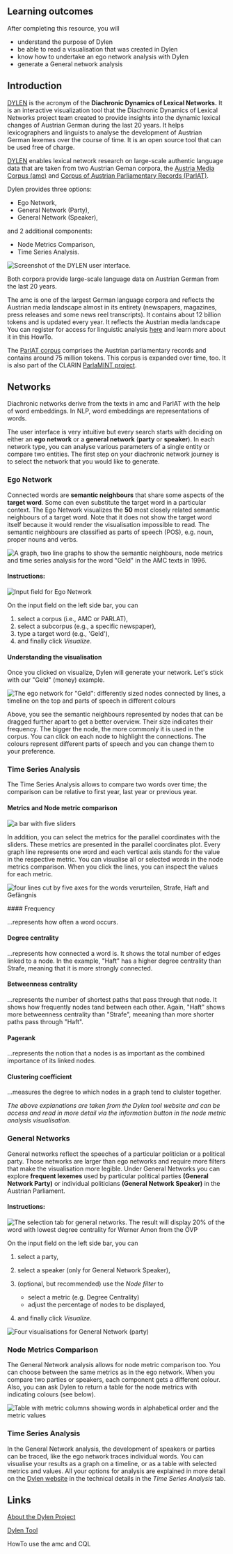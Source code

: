 ## Learning outcomes

After completing this resource, you will

- understand the purpose of Dylen
- be able to read a visualisation that was created in Dylen
- know how to undertake an ego network analysis with Dylen
- generate a General network analysis

## Introduction

[DYLEN](https://dylen-tool.acdh.oeaw.ac.at/) is the acronym of the **Diachronic Dynamics of Lexical
Networks.** It is an interactive visualization tool that the Diachronic Dynamics of Lexical Networks
project team created to provide insights into the dynamic lexical changes of Austrian German during
the last 20 years. It helps lexicographers and linguists to analyse the development of Austrian
German lexemes over the course of time. It is an open source tool that can be used free of charge.

[DYLEN](https://dylen-tool.acdh.oeaw.ac.at/) enables lexical network research on large-scale
authentic language data that are taken from two Austrian Geman corpora, the
[Austria Media Corpus (amc)](https://amc.acdh.oeaw.ac.at/) and
[Corpus of Austrian Parliamentary Records (ParlAT)](https://www.oeaw.ac.at/acdh/tools/parlat).

Dylen provides three options:

- Ego Network,
- General Network (Party),
- General Network (Speaker),

and 2 additional components:

- Node Metrics Comparison,
- Time Series Analysis.

![](/images/picture1.png "Screenshot of the DYLEN user interface.")

<SideNote type="info" title="amc and ParlAT">
Both corpora provide large-scale language data on Austrian German from the last 20 years.

The amc is one of the largest German language corpora and reflects the Austrian media landscape
almost in its entirety (newspapers, magazines, press releases and some news reel transcripts). It
contains about 12 billion tokens and is updated every year. It reflects the Austrian media landscape
You can register for access for linguistic analysis [here](https://amc.acdh.oeaw.ac.at/) and learn
more about it in this HowTo.

The [ParlAT corpus](https://www.oeaw.ac.at/acdh/tools/parlat) comprises the Austrian parliamentary
records and contains around 75 million tokens. This corpus is expanded over time, too. It is also
part of the CLARIN [ParlaMINT project](https://www.clarin.eu/parlamint).

</SideNote>

## Networks

Diachronic networks derive from the texts in amc and ParlAT with the help of word embeddings. In
NLP, word embeddings are representations of words.

The user interface is very intuitive but every search starts with deciding on either an **ego
network** or a **general network** (**party** or **speaker**). In each network type, you can analyse
various parameters of a single entity or compare two entities. The first step on your diachronic
network journey is to select the network that you would like to generate.

### Ego Network

Connected words are **semantic neighbours** that share some aspects of the **target word**. Some can
even substitute the target word in a particular context. The Ego Network visualizes the **50** most
closely related semantic neighbours of a target word. Note that it does not show the target word
itself because it would render the visualisation impossible to read. The semantic neighbours are
classified as parts of speech (POS), e.g. noun, proper nouns and verbs.

![A graph, two line graphs to show the semantic neighbours, node metrics and time series analysis for the word "Geld" in the AMC texts in 1996.](/images/egonetwork-interface.png 'Egonetwork of the word "Geld" (money), taken from the AMC  texts in 1996.')

#### Instructions:

![](/images/picture2.png "Input field for Ego Network")

On the input field on the left side bar, you can

1. select a corpus (i.e., AMC or PARLAT),
2. select a subcorpus (e.g., a specific newspaper),
3. type a target word (e.g., 'Geld'),
4. and finally click _Visualize_.

#### Understanding the visualisation

Once you clicked on visualize, Dylen will generate your network. Let's stick with our "Geld" (money)
example.

![](/images/egonetwork_geld_nodedetail.png 'The ego network for "Geld": differently sized nodes connected by lines, a timeline on the top and parts of speech in different colours')

Above, you see the semantic neighbours represented by nodes that can be dragged further apart to get
a better overview. Their size indicates their frequency. The bigger the node, the more commonly it
is used in the corpus. You can click on each node to highlight the connections. The colours
represent different parts of speech and you can change them to your preference.

### Time Series Analysis

The Time Series Analysis allows to compare two words over time; the comparison can be relative to
first year, last year or previous year.

#### Metrics and Node metric comparison

![a bar with five sliders](/images/parallelcoordinatesoptions.png "Parallel coordinates options: normalised frequency, degree centrality, betweenness centrality, pagerank, clustering coefficient")

In addition, you can select the metrics for the parallel coordinates with the sliders. These metrics
are presented in the parallel coordinates plot. Every graph line represents one word and each
vertical axis stands for the value in the respective metric. You can visualise all or selected words
in the node metrics comparison. When you click the lines, you can inspect the values for each
metric.

![four lines cut by five axes for the words verurteilen, Strafe, Haft and Gefängnis](/images/node-metric-comparison_geldstrafe.png 'Lines and fives axes for the words "verurteilen", "Strafe", "Haft",
"Gefängnis" when analysing an ego network for "Geldstrafe" in 1996.')

<SideNote type="info" title="What do the metrics mean?">
#### Frequency

...represents how often a word occurs.

#### Degree centrality

...represents how connected a word is. It shows the total number of edges linked to a node. In the
example, "Haft" has a higher degree centrality than Strafe, meaning that it is more strongly
connected.

#### Betweenness centrality

...represents the number of shortest paths that pass through that node. It shows how frequently
nodes tand between each other. Again, "Haft" shows more betweenness centrality than "Strafe",
meeaning than more shorter paths pass through "Haft".

#### Pagerank

...represents the notion that a nodes is as important as the combined importance of its linked
nodes.

#### Clustering coefficient

...measures the degree to which nodes in a graph tend to clulster together.

_The above explanations are taken from the Dylen tool website and can be access and read in more
detail via the information button in the node metric analysis visualisation._

</SideNote>

### General Networks

General networks reflect the speeches of a particular politician or a political party. Those
networks are larger than ego networks and require more filters that make the visualisation more
legible. Under General Networks you can explore **frequent lexemes** used by particular political
parties **(General Network Party)** or individual politicians **(General Network Speaker)** in the
Austrian Parliament.

#### Instructions:

![The selection tab for general networks. The result will display 20% of the word with lowest degree centrality for Werner Amon from the ÖVP](/images/picture3.png "Input field of General Network (Speaker) for Werner Amon from the ÖVP")

On the input field on the left side bar, you can

1. select a party,
2. select a speaker (only for General Network Speaker),
3. (optional, but recommended) use the _Node filter_ to

   - select a metric (e.g. Degree Centrality)
   - adjust the percentage of nodes to be displayed,

4. and finally click _Visualize_.

![Four visualisations for General Network (party)](/images/generalnetwork_party_comparison_spoe-oevp2000.png 'General Network (party) comparison for SPÖ and ÖVP in 2000. The word "brauchen" (need) and its connections are highlighted in the first network visualisation')

### Node Metrics Comparison

The General Network analysis allows for node metric comparison too. You can choose between the same
metrics as in the ego network. When you compare two parties or speakers, each component gets a
different colour. Also, you can ask Dylen to return a table for the node metrics with indicating
colours (see below).

![Table with metric columns showing words in alphabetical order and the metric values](/images/generalnetwork_party_nodemetrics_spoe_oevp_2000.png "In the table, one can see a table of nodes and the values for the respective metrics.")

### Time Series Analysis

In the General Network analysis, the development of speakers or parties can be traced, like the ego
network traces individual words. You can visualise your results as a graph on a timeline, or as a
table with selected metrics and values. All your options for analysis are explained in more detail
on the [Dylen website](https://dylen-tool.acdh.oeaw.ac.at/) in the technical details in the _Time
Series Analysis_ tab.

## Links

[About the Dylen Project](https://dylen.acdh.oeaw.ac.at/about/)

[Dylen Tool](https://dylen-tool.acdh.oeaw.ac.at/)

HowTo use the amc and CQL
